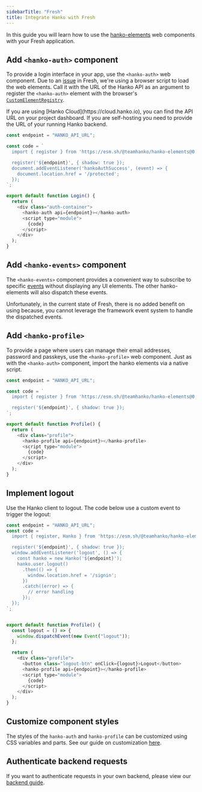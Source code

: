 ```yaml
---
sidebarTitle: "Fresh"
title: Integrate Hanko with Fresh
---
```


In this guide you will learn how to use the
[hanko-elements](https://github.com/teamhanko/hanko/blob/main/frontend/elements/README.md) web components
with your Fresh application.

## Add `<hanko-auth>` component

To provide a login interface in your app, use the `<hanko-auth>` web component. Due to an
[issue](https://github.com/teamhanko/hanko/issues/641) in Fresh, we're using a browser script to load the web elements.
Call it with the URL of the Hanko API as an argument to register the `<hanko-auth>` element with
the browser's [`CustomElementRegistry`](https://developer.mozilla.org/de/docs/Web/API/CustomElementRegistry).

<Note>
If you are using [Hanko Cloud](https://cloud.hanko.io), you can find the API URL on your project dashboard.
If you are self-hosting you need to provide the URL of your running Hanko backend.
</Note>

<br/>

```js Login.tsx
const endpoint = "HANKO_API_URL";

const code = `
  import { register } from 'https://esm.sh/@teamhanko/hanko-elements@0.5.5-beta';

  register('${endpoint}', { shadow: true });
  document.addEventListener('hankoAuthSuccess', (event) => {
    document.location.href = '/protected';
  });
`;

export default function Login() {
  return (
    <div class="auth-container">
      <hanko-auth api={endpoint}></hanko-auth>
      <script type="module">
        {code}
      </script>
    </div>
  );
}
```

## Add `<hanko-events>` component

The `<hanko-events>` component provides a convenient way to subscribe to specific
[events](https://github.com/teamhanko/hanko/blob/main/frontend/elements/README.md#events) without displaying any UI elements.
The other hanko-elements will also dispatch these events.

Unfortunately, in the current state of Fresh, there is no added benefit on using because, you cannot leverage the framework event system
to handle the dispatched events.

## Add `<hanko-profile>`

To provide a page where users can manage their email addresses, password and passkeys, use the `<hanko-profile>` web
component. Just as with the `<hanko-auth>` component, import the hanko elements via a native script.

```js HankoProfile.tsx
const endpoint = "HANKO_API_URL";

const code = `
  import { register } from 'https://esm.sh/@teamhanko/hanko-elements@0.5.5-beta';

  register('${endpoint}', { shadow: true });
`;

export default function Profile() {
  return (
    <div class="profile">
      <hanko-profile api={endpoint}></hanko-profile>
      <script type="module">
        {code}
      </script>
    </div>
  );
}
```

## Implement logout

Use the Hanko client to logout. The code below use a custom event to trigger the logout:

```js HankoProfile.tsx
const endpoint = "HANKO_API_URL";
const code = `
  import { register, Hanko } from 'https://esm.sh/@teamhanko/hanko-elements@0.5.5-beta';

  register('${endpoint}', { shadow: true });
  window.addEventListener('logout', () => {
    const hanko = new Hanko('${endpoint}');
    hanko.user.logout()
      .then(() => {
        window.location.href = '/signin';
      })
      .catch((error) => {
        // error handling
      });
  });
`;


export default function Profile() {
  const logout = () => {
    window.dispatchEvent(new Event("logout"));
  };

  return (
    <div class="profile">
      <button class="logout-btn" onClick={logout}>Logout</button>
      <hanko-profile api={endpoint}></hanko-profile>
      <script type="module">
        {code}
      </script>
    </div>
  );
}
```


## Customize component styles

The styles of the `hanko-auth` and `hanko-profile` can be customized using CSS variables and parts. See our guide
on customization [here](/guides/hanko-elements/customize-appearance).

## Authenticate backend requests

If you want to authenticate requests in your own backend, please view our [backend guide](/quickstarts/backend/deno).
